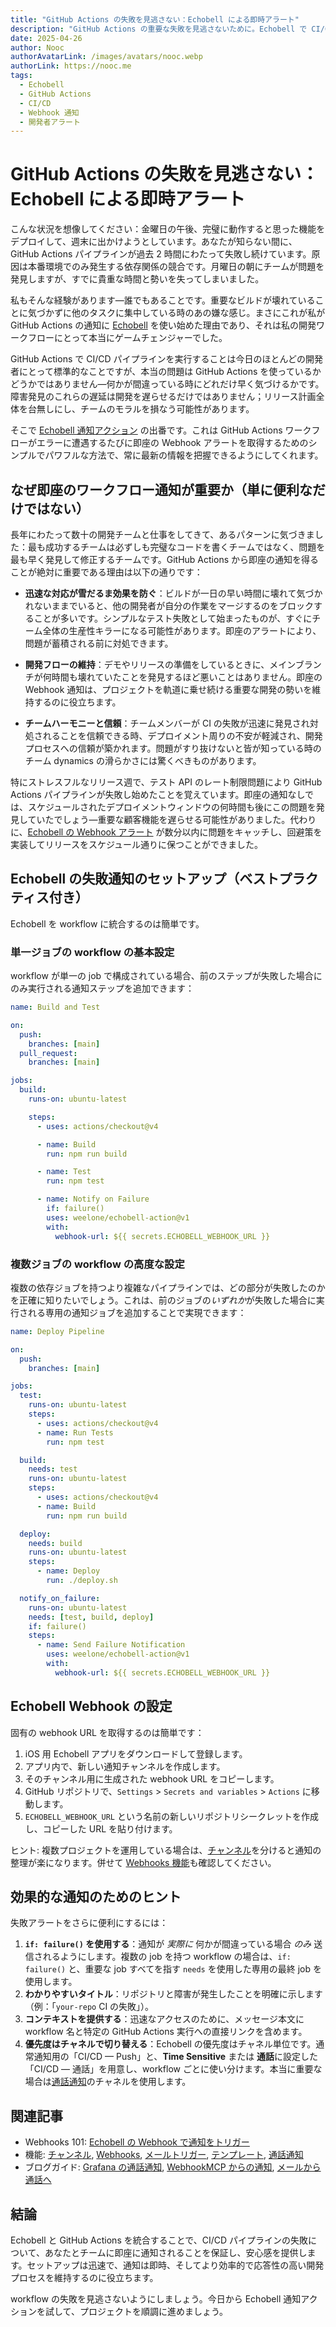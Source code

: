 ```yaml
---
title: "GitHub Actions の失敗を見逃さない：Echobell による即時アラート"
description: "GitHub Actions の重要な失敗を見逃さないために。Echobell で CI/CD 向けの即時 Webhook 通知と開発者アラートを設定する方法—実践的なヒントとチーム運用のコツ付き。"
date: 2025-04-26
author: Nooc
authorAvatarLink: /images/avatars/nooc.webp
authorLink: https://nooc.me
tags:
  - Echobell
  - GitHub Actions
  - CI/CD
  - Webhook 通知
  - 開発者アラート
---
```


# GitHub Actions の失敗を見逃さない：Echobell による即時アラート

こんな状況を想像してください：金曜日の午後、完璧に動作すると思った機能をデプロイして、週末に出かけようとしています。あなたが知らない間に、GitHub Actions パイプラインが過去 2 時間にわたって失敗し続けています。原因は本番環境でのみ発生する依存関係の競合です。月曜日の朝にチームが問題を発見しますが、すでに貴重な時間と勢いを失ってしまいました。

私もそんな経験があります—誰でもあることです。重要なビルドが壊れていることに気づかずに他のタスクに集中している時のあの嫌な感じ。まさにこれが私が GitHub Actions の通知に [Echobell](https://apps.apple.com/app/id6743597198) を使い始めた理由であり、それは私の開発ワークフローにとって本当にゲームチェンジャーでした。

GitHub Actions で CI/CD パイプラインを実行することは今日のほとんどの開発者にとって標準的なことですが、本当の問題は GitHub Actions を使っているかどうかではありません—何かが間違っている時にどれだけ早く気づけるかです。障害発見のこれらの遅延は開発を遅らせるだけではありません；リリース計画全体を台無しにし、チームのモラルを損なう可能性があります。

そこで [Echobell 通知アクション](https://github.com/weelone/echobell-action) の出番です。これは GitHub Actions ワークフローがエラーに遭遇するたびに即座の Webhook アラートを取得するためのシンプルでパワフルな方法で、常に最新の情報を把握できるようにしてくれます。

## なぜ即座のワークフロー通知が重要か（単に便利なだけではない）

長年にわたって数十の開発チームと仕事をしてきて、あるパターンに気づきました：最も成功するチームは必ずしも完璧なコードを書くチームではなく、問題を最も早く発見して修正するチームです。GitHub Actions から即座の通知を得ることが絶対に重要である理由は以下の通りです：

- **迅速な対応が雪だるま効果を防ぐ**：ビルドが一日の早い時間に壊れて気づかれないままでいると、他の開発者が自分の作業をマージするのをブロックすることが多いです。シンプルなテスト失敗として始まったものが、すぐにチーム全体の生産性キラーになる可能性があります。即座のアラートにより、問題が蓄積される前に対処できます。

- **開発フローの維持**：デモやリリースの準備をしているときに、メインブランチが何時間も壊れていたことを発見するほど悪いことはありません。即座の Webhook 通知は、プロジェクトを軌道に乗せ続ける重要な開発の勢いを維持するのに役立ちます。

- **チームハーモニーと信頼**：チームメンバーが CI の失敗が迅速に発見され対処されることを信頼できる時、デプロイメント周りの不安が軽減され、開発プロセスへの信頼が築かれます。問題がすり抜けないと皆が知っている時のチーム dynamics の滑らかさには驚くべきものがあります。

特にストレスフルなリリース週で、テスト API のレート制限問題により GitHub Actions パイプラインが失敗し始めたことを覚えています。即座の通知なしでは、スケジュールされたデプロイメントウィンドウの何時間も後にこの問題を発見していたでしょう—重要な顧客機能を遅らせる可能性がありました。代わりに、[Echobell の Webhook アラート](/ja/docs/webhook) が数分以内に問題をキャッチし、回避策を実装してリリースをスケジュール通りに保つことができました。

## Echobell の失敗通知のセットアップ（ベストプラクティス付き）

Echobell を workflow に統合するのは簡単です。

### 単一ジョブの workflow の基本設定

workflow が単一の job で構成されている場合、前のステップが失敗した場合にのみ実行される通知ステップを追加できます：

```yaml
name: Build and Test

on:
  push:
    branches: [main]
  pull_request:
    branches: [main]

jobs:
  build:
    runs-on: ubuntu-latest

    steps:
      - uses: actions/checkout@v4

      - name: Build
        run: npm run build

      - name: Test
        run: npm test

      - name: Notify on Failure
        if: failure()
        uses: weelone/echobell-action@v1
        with:
          webhook-url: ${{ secrets.ECHOBELL_WEBHOOK_URL }}
```

### 複数ジョブの workflow の高度な設定

複数の依存ジョブを持つより複雑なパイプラインでは、どの部分が失敗したのかを正確に知りたいでしょう。これは、前のジョブの*いずれか*が失敗した場合に実行される専用の通知ジョブを追加することで実現できます：

```yaml
name: Deploy Pipeline

on:
  push:
    branches: [main]

jobs:
  test:
    runs-on: ubuntu-latest
    steps:
      - uses: actions/checkout@v4
      - name: Run Tests
        run: npm test

  build:
    needs: test
    runs-on: ubuntu-latest
    steps:
      - uses: actions/checkout@v4
      - name: Build
        run: npm run build

  deploy:
    needs: build
    runs-on: ubuntu-latest
    steps:
      - name: Deploy
        run: ./deploy.sh

  notify_on_failure:
    runs-on: ubuntu-latest
    needs: [test, build, deploy]
    if: failure()
    steps:
      - name: Send Failure Notification
        uses: weelone/echobell-action@v1
        with:
          webhook-url: ${{ secrets.ECHOBELL_WEBHOOK_URL }}
```

## Echobell Webhook の設定

固有の webhook URL を取得するのは簡単です：

1.  iOS 用 Echobell アプリをダウンロードして登録します。
2.  アプリ内で、新しい通知チャンネルを作成します。
3.  そのチャンネル用に生成された webhook URL をコピーします。
4.  GitHub リポジトリで、`Settings` > `Secrets and variables` > `Actions` に移動します。
5.  `ECHOBELL_WEBHOOK_URL` という名前の新しいリポジトリシークレットを作成し、コピーした URL を貼り付けます。

ヒント: 複数プロジェクトを運用している場合は、[チャンネル](/ja/features/channels)を分けると通知の整理が楽になります。併せて [Webhooks 機能](/ja/features/webhooks)も確認してください。

## 効果的な通知のためのヒント

失敗アラートをさらに便利にするには：

1.  **`if: failure()` を使用する**：通知が _実際に_ 何かが間違っている場合 _のみ_ 送信されるようにします。複数の job を持つ workflow の場合は、`if: failure()` と、重要な job すべてを指す `needs` を使用した専用の最終 job を使用します。
2.  **わかりやすいタイトル**：リポジトリと障害が発生したことを明確に示します（例：「`your-repo` CI の失敗」）。
3.  **コンテキストを提供する**：迅速なアクセスのために、メッセージ本文に workflow 名と特定の GitHub Actions 実行への直接リンクを含めます。
4.  **優先度はチャネルで切り替える**：Echobell の優先度はチャネル単位です。通常通知用の「CI/CD — Push」と、**Time Sensitive** または **通話**に設定した「CI/CD — 通話」を用意し、workflow ごとに使い分けます。本当に重要な場合は[通話通知](/ja/blog/grafana-call-notification)のチャネルを使用します。

## 関連記事

- Webhooks 101: [Echobell の Webhook で通知をトリガー](/ja/docs/webhook)
- 機能: [チャンネル](/ja/features/channels), [Webhooks](/ja/features/webhooks), [メールトリガー](/ja/features/email-triggers), [テンプレート](/ja/features/templates), [通話通知](/ja/features/call-notifications)
- ブログガイド: [Grafana の通話通知](/ja/blog/grafana-call-notification), [WebhookMCP からの通知](/ja/blog/get-notified-with-webhook-mcp), [メールから通話へ](/ja/blog/email-to-call-notification)

## 結論

Echobell と GitHub Actions を統合することで、CI/CD パイプラインの失敗について、あなたとチームに即座に通知されることを保証し、安心感を提供します。セットアップは迅速で、通知は即時、そしてより効率的で応答性の高い開発プロセスを維持するのに役立ちます。

workflow の失敗を見逃さないようにしましょう。今日から Echobell 通知アクションを試して、プロジェクトを順調に進めましょう。
